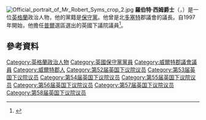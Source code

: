 [[File:Official_portrait_of_Mr_Robert_Syms_crop_2.jpg|thumb]]
'''羅伯特·西姆爵士'''（{{lang-en|Robert Syms}}，{{bd|1956年|8月15日}}）是一位[[英格蘭|英格蘭]]政治人物，他的黨籍是[[保守黨_(英國)|保守黨]]。他曾是北[[多塞特|多塞特]]郡議會的議長。自1997年開始，他擔任[[普爾_(英國國會選區)|普爾]]選區選出的英國下議院議員<ref name="UK Parliament website">{{cite web|title=House of Commons - The Register of Members' Financial Interests 5 Mar 2012|url=http://www.publications.parliament.uk/pa/cm/cmregmem/120305/syms_robert.htm|work=UK Parliament website|publisher=UK Parliament|accessdate=21 March 2012}}</ref>。

==參考資料==
{{Reflist}}

{{DEFAULTSORT:Syms, Robert}}
[[Category:英格蘭政治人物|Category:英格蘭政治人物]]
[[Category:英國保守黨黨員|Category:英國保守黨黨員]]
[[Category:威爾特郡議會議員|Category:威爾特郡議會議員]]
[[Category:威爾特郡人|Category:威爾特郡人]]
[[Category:第52届英国下议院议员|Category:第52届英国下议院议员]]
[[Category:第53届英国下议院议员|Category:第53届英国下议院议员]]
[[Category:第54届英国下议院议员|Category:第54届英国下议院议员]]
[[Category:第55届英国下议院议员|Category:第55届英国下议院议员]]
[[Category:第56届英国下议院议员|Category:第56届英国下议院议员]]
[[Category:第57届英国下议院议员|Category:第57届英国下议院议员]]
[[Category:第58届英国下议院议员|Category:第58届英国下议院议员]]